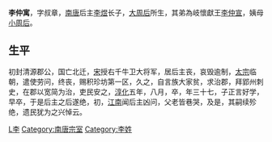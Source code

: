 {{unreferenced|time=2013-07-16T09:35:24+00:00}}
'''李仲寓'''{{BD|958年||994年||catIdxL}}，字叔章，[[南唐|南唐]]后主[[李煜|李煜]]长子，[[大周后|大周后]]所生，其弟為岐懷獻王[[李仲宣|李仲宣]]，姨母[[小周后|小周后]]。

== 生平 ==

初封清源郡公，国亡北迁，[[宋朝|宋]]授右千牛卫大将军，居后主丧，哀毁逾制，[[宋太宗|太宗]]临朝，遣使劳问，终丧，赐积珍坊第一区，久之，自言族大家贫，求治郡，拜郢州刺史，在郡以宽简为治，吏民安之，[[淳化|淳化]]五年，八月，卒，年三十七，子正言好学，早卒，于是后主之后遂绝，初，[[江南|江南]]闻后主凶问，父老皆巷哭，及是，其嗣续殄绝，遗民犹为之兴悼云。 

[[Category:徐州人|L李]]
[[Category:南唐宗室|Category:南唐宗室]]
[[Category:李姓|Category:李姓]]